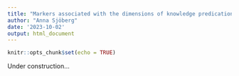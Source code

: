```yaml
---
title: "Markers associated with the dimensions of knowledge predication"
author: "Anna Sjöberg"
date: '2023-10-02'
output: html_document
---
```


```r
knitr::opts_chunk$set(echo = TRUE)
```

Under construction...